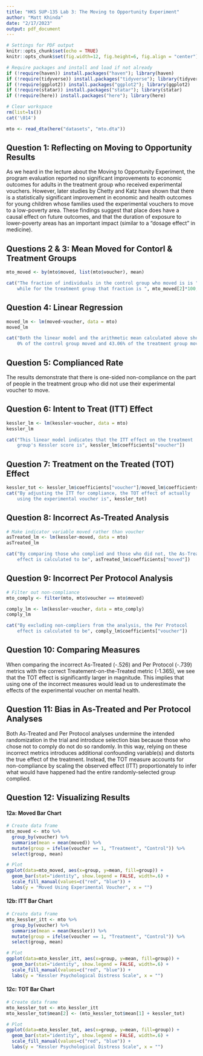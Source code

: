 ```yaml
---
title: "HKS SUP-135 Lab 3: The Moving to Opportunity Experiment"
author: "Matt Khinda"
date: "2/17/2023"
output: pdf_document
---
```


```r
# Settings for PDF output
knitr::opts_chunk$set(echo = TRUE) 
knitr::opts_chunk$set(fig.width=12, fig.height=6, fig.align = "center") 

# Require packages and install and load if not already
if (!require(haven)) install.packages("haven"); library(haven)
if (!require(tidyverse)) install.packages("tidyverse"); library(tidyverse)
if (!require(ggplot2)) install.packages("ggplot2"); library(ggplot2)
if (!require(statar)) install.packages("statar"); library(statar)
if (!require(here)) install.packages("here"); library(here)

# Clear workspace
rm(list=ls())
cat('\014')
```

```r
mto <- read_dta(here("datasets", "mto.dta"))
```

## Question 1: Reflecting on Moving to Opportunity Results

As we heard in the lecture about the Moving to Opportunity Experiment, the program evaluation reported no significant improvements to economic outcomes for adults in the treatment group who received experimental vouchers. However, later studies by Chetty and Katz have shown that there is a statistically significant improvement in economic and health outcomes for young children whose families used the experimental vouchers to move to a low-poverty area. These findings suggest that place does have a causal effect on future outcomes, and that the duration of exposure to lower-poverty areas has an important impact (similar to a “dosage effect” in medicine).

## Questions  2 & 3: Mean Moved for Contorl & Treatment Groups

```r
mto_moved <- by(mto$moved, list(mto$voucher), mean)

cat("The fraction of individuals in the control group who moved is is ", mto_moved[1]*100, "%, 
    while for the treatment group that fraction is ", mto_moved[2]*100, "%", sep="")
```


## Question 4: Linear Regression 

```r
moved_lm <- lm(moved~voucher, data = mto)
moved_lm

cat("Both the linear model and the arithmetic mean calculated above show that 
    0% of the control group moved and 43.06% of the treatment group moved.")
```

## Question 5: Complianced Rate

The results demonstrate that there is one-sided non-compliance on the part of people in the treatment group who did not use their experimental voucher to move. 


## Question 6: Intent to Treat (ITT) Effect

```r
kessler_lm <- lm(kessler~voucher, data = mto)
kessler_lm

cat("This linear model indicates that the ITT effect on the treatment 
    group's Kessler score is", kessler_lm$coefficients["voucher"])
```

## Question 7: Treatment on the Treated (TOT) Effect

```r
kessler_tot <- kessler_lm$coefficients["voucher"]/moved_lm$coefficients["voucher"]
cat("By adjusting the ITT for compliance, the TOT effect of actually 
    using the experimental voucher is", kessler_tot)
```

## Question 8: Incorrect As-Treated Analysis

```r
# Make indicator variable moved rather than voucher
asTreated_lm <- lm(kessler~moved, data = mto) 
asTreated_lm

cat("By comparing those who complied and those who did not, the As-Treated 
    effect is calculated to be", asTreated_lm$coefficients["moved"])
```

## Question 9: Incorrect Per Protocol Analysis

```r
# Filter out non-compliance
mto_comply <- filter(mto, mto$voucher == mto$moved)

comply_lm <- lm(kessler~voucher, data = mto_comply)
comply_lm

cat("By excluding non-compliers from the analysis, the Per Protocol 
    effect is calculated to be", comply_lm$coefficients["voucher"])

```

## Question 10: Comparing Measures

When comparing the incorrect As-Treated (-.526) and Per Protocol (-.739) metrics with the correct Treatement-on-the-Treated metric (-1.365), we see that the TOT effect is significantly larger in magnitude. This implies that using one of the incorrect measures would lead us to underestimate the effects of the experimental voucher on mental health.

## Question 11: Bias in As-Treated and Per Protocol Analyses

Both As-Treated and Per Protocol analyses undermine the intended randomization in the trial and introduce selection bias because those who chose not to comply do not do so randomly. In this way, relying on these incorrect metrics introduces additional confounding variable(s) and distorts the true effect of the treatment. Instead, the TOT measure accounts for non-compliance by scaling the observed effect (ITT) proportionately to infer what would have happened had the entire randomly-selected group complied. 

## Question 12: Visualizing Results

#### 12a: Moved Bar Chart
```r
# Create data frame
mto_moved <- mto %>%
  group_by(voucher) %>% 
  summarise(mean = mean(moved)) %>%
  mutate(group = ifelse(voucher == 1, "Treatment", "Control")) %>%
  select(group, mean)

# Plot
ggplot(data=mto_moved, aes(x=group, y=mean, fill=group)) +
  geom_bar(stat="identity", show.legend = FALSE, width=.6) +
  scale_fill_manual(values=c("red", "blue")) +
  labs(y = "Moved Using Experimental Voucher", x = "")
```


#### 12b: ITT Bar Chart
```r
# Create data frame
mto_kessler_itt <- mto %>%
  group_by(voucher) %>% 
  summarise(mean = mean(kessler)) %>%
  mutate(group = ifelse(voucher == 1, "Treatment", "Control")) %>%
  select(group, mean)

# Plot
ggplot(data=mto_kessler_itt, aes(x=group, y=mean, fill=group)) +
  geom_bar(stat="identity", show.legend = FALSE, width=.6) +
  scale_fill_manual(values=c("red", "blue")) +
  labs(y = "Kessler Psychological Distress Scale", x = "")
```

#### 12c: TOT Bar Chart
```r
# Create data frame
mto_kessler_tot <- mto_kessler_itt
mto_kessler_tot$mean[2] <- (mto_kessler_tot$mean[1] + kessler_tot)

# Plot
ggplot(data=mto_kessler_tot, aes(x=group, y=mean, fill=group)) +
  geom_bar(stat="identity", show.legend = FALSE, width=.6) +
  scale_fill_manual(values=c("red", "blue")) +
  labs(y = "Kessler Psychological Distress Scale", x = "")
```
